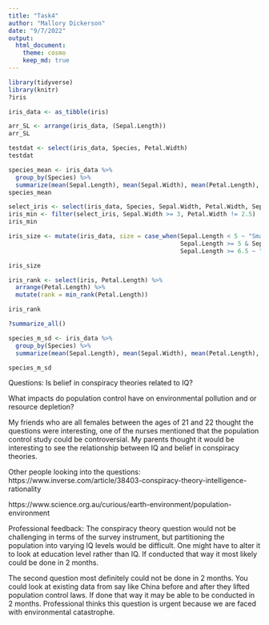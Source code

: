 ```yaml
---
title: "Task4"
author: "Mallory Dickerson"
date: "9/7/2022"
output: 
  html_document:
    theme: cosmo
    keep_md: true
---
```


```r
library(tidyverse)
library(knitr)
?iris
```

```r
iris_data <- as_tibble(iris)
```

```r
arr_SL <- arrange(iris_data, (Sepal.Length))
arr_SL
```

```r
testdat <- select(iris_data, Species, Petal.Width)
testdat
```

```r
species_mean <- iris_data %>%
  group_by(Species) %>%
  summarize(mean(Sepal.Length), mean(Sepal.Width), mean(Petal.Length), mean(Petal.Width))
species_mean
```

```r
select_iris <- select(iris_data, Species, Sepal.Width, Petal.Width, Sepal.Length, Petal.Length)
iris_min <- filter(select_iris, Sepal.Width >= 3, Petal.Width != 2.5)
iris_min
```

```r
iris_size <- mutate(iris_data, size = case_when(Sepal.Length < 5 ~ "Small",
                                                Sepal.Length >= 5 & Sepal.Length < 6.5 ~ "Medium",
                                                Sepal.Length >= 6.5 ~ "Large"))

iris_size
```

```r
iris_rank <- select(iris, Petal.Length) %>%
  arrange(Petal.Length) %>%
  mutate(rank = min_rank(Petal.Length))

iris_rank
```

```r
?summarize_all()

species_m_sd <- iris_data %>%
  group_by(Species) %>%
  summarize(mean(Sepal.Length), mean(Sepal.Width), mean(Petal.Length), mean(Petal.Width), sd(Sepal.Length), sd(Sepal.Width), sd(Petal.Length), sd(Petal.Width))

species_m_sd
```


Questions:
Is belief in conspiracy theories related to IQ?

What impacts do population control have on environmental pollution and or resource depletion?

My friends who are all females between the ages of 21 and 22 thought the questions were interesting, one of the nurses mentioned that the population control study could be controversial. My parents thought it would be interesting to see the relationship between IQ and belief in conspiracy theories.

Other people looking into the questions:
https://www.inverse.com/article/38403-conspiracy-theory-intelligence-rationality

https://www.science.org.au/curious/earth-environment/population-environment

Professional feedback:
The conspiracy theory question would not be challenging in terms of the survey instrument, but partitioning the population into varying IQ levels would be difficult. One might have to alter it to look at education level rather than IQ. If conducted that way it most likely could be done in 2 months.

The second question most definitely could not be done in 2 months. You could look at existing data from say like China before and after they lifted population control laws. If done that way it may be able to be conducted in 2 months. Professional thinks this question is urgent because we are faced with environmental catastrophe. 



